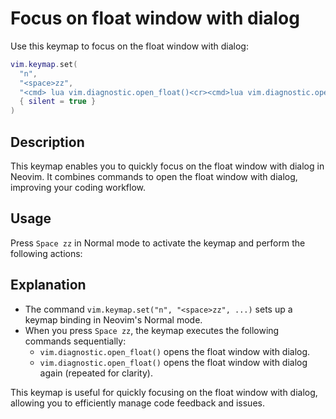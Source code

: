 # Focus on float window with dialog

Use this keymap to focus on the float window with dialog:

```lua
vim.keymap.set(
  "n",
  "<space>zz",
  "<cmd> lua vim.diagnostic.open_float()<cr><cmd>lua vim.diagnostic.open_float()<cr>",
  { silent = true }
)
```
## Description

This keymap enables you to quickly focus on the float window with dialog in Neovim. It combines commands to open the float window with dialog, improving your coding workflow.

## Usage

Press `Space zz` in Normal mode to activate the keymap and perform the following actions:
## Explanation

- The command `vim.keymap.set("n", "<space>zz", ...)` sets up a keymap binding in Neovim's Normal mode.
- When you press `Space zz`, the keymap executes the following commands sequentially:
  - `vim.diagnostic.open_float()` opens the float window with dialog.
  - `vim.diagnostic.open_float()` opens the float window with dialog again (repeated for clarity).

This keymap is useful for quickly focusing on the float window with dialog, allowing you to efficiently manage code feedback and issues.
